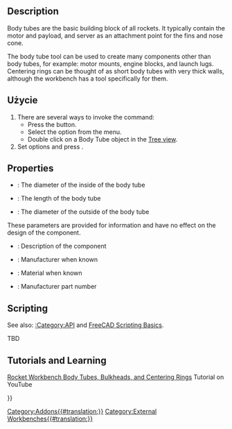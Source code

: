 <languages/>

{{Docnav
|[[Rocket_Transition|Transition]]
|[[Rocket_CenteringRing|Centering Ring]]
|[[Rocket_Workbench|Rocket Workbench]]
|IconL=Rocket_Transition.svg
|IconR=Rocket_CenteringRing.svg
|IconC=RocketWorkbench.svg
}}

{{GuiCommand
|Name=Rocket BodyTube
|MenuLocation=Rocket → Body Tube
|Workbenches=[[Rocket_Workbench|Rocket Workbench]]
|Version=0.19
}}

== Description ==

Body tubes are the basic building block of all rockets. It typically contain the motor and payload, and server as an attachment point for the fins and nose cone.

The body tube tool can be used to create many components other than body tubes, for example: motor mounts, engine blocks, and launch lugs. Centering rings can be thought of as short body tubes with very thick walls, although the workbench has a tool specifically for them.

==Użycie==

# There are several ways to invoke the command: 
#* Press the {{Button|[[Image:Rocket_BodyTube.svg|16px]] [[Rocket_BodyTube|Body Tube]]}} button.
#* Select the {{MenuCommand|Rocket → [[Image:Rocket_BodyTube.svg|16px]] Body Tube}} option from the menu.
#* Double click on a Body Tube object in the [[Tree_view|Tree view]].
# Set options and press {{Button|OK}}.

== Properties ==

{{TitleProperty|Body Tube}}

* {{PropertyData|Inner Diameter}}: The diameter of the inside of the body tube
* {{PropertyData|Length}}: The length of the body tube
* {{PropertyData|Outer Diameter}}: The diameter of the outside of the body tube

{{TitleProperty|Rocket Component}}

These parameters are provided for information and have no effect on the design of the component.

* {{PropertyData|Description}}: Description of the component
* {{PropertyData|Manufacturer}}: Manufacturer when known
* {{PropertyData|Material}}: Material when known
* {{PropertyData|Part Number}}: Manufacturer part number

== Scripting ==

See also: [[:Category:API]] and [[FreeCAD_Scripting_Basics|FreeCAD Scripting Basics]].

TBD

== Tutorials and Learning ==

[https://youtu.be/xi7acpw3eDA Rocket Workbench Body Tubes, Bulkheads, and Centering Rings] Tutorial on YouTube


{{Docnav
|[[Rocket_Transition|Transition]]
|[[Rocket_CenteringRing|Centering Ring]]
|[[Rocket_Workbench|Rocket Workbench]]
|IconL=Rocket_Transition.svg
|IconR=Rocket_CenteringRing.svg
|IconC=RocketWorkbench.svg
}}

{{Userdocnavi{{#translation:}}}}
[[Category:Addons{{#translation:}}]]
[[Category:External Workbenches{{#translation:}}]]